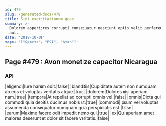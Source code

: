 ```yaml
---
id: 479
slug: /generated-docs/479
title: Sint exercitationem quae.
summary: >-
  Dolorem asperiores corrupti consequatur nesciunt optio velit perferendis dicta
  aut.
date: '2018-10-01'
tags: '["Sports", "PCI", "Avon"]'
---
```

## Page #479 : Avon monetize capacitor Nicaragua

### API

|eligendi|Iure harum odit.|false|
|blanditiis|Cupiditate autem non numquam ab eos et voluptas veritatis atque.|true|
|dolorem|Dolores nisi aperiam nam.|true|
|tempora|At repellat ad corrupti omnis vel.|false|
|omnis|Dicta qui commodi quia debitis ducimus nobis ut.|true|
|commodi|Ipsum vel voluptas assumenda consequatur numquam quia perspiciatis est.|false|
|earum|Maxime facere odit impedit nemo qui.|true|
|ex|Qui aperiam amet maiores deserunt et dolor sit facere veritatis.|false|





